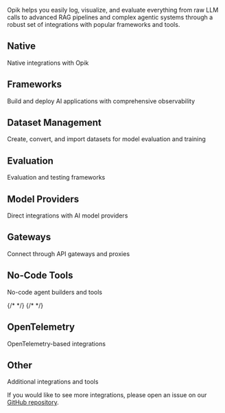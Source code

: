 Opik helps you easily log, visualize, and evaluate everything from raw LLM calls to advanced RAG pipelines and complex agentic systems through a robust set of integrations with popular frameworks and tools.

## Native

Native integrations with Opik

<CardGroup cols={3}>
  <Card title="Python SDK" href="https://www.comet.com/docs/opik/python-sdk-reference/" />
  <Card title="TypeScript SDK" href="/docs/opik/reference/typescript-sdk" />
  <Card title="OpenTelemetry" href="/docs/opik/integrations/opentelemetry" />
</CardGroup>

## Frameworks

Build and deploy AI applications with comprehensive observability

<CardGroup cols={3}>
  <Card title="AG2" href="/docs/opik/integrations/ag2" />
  <Card title="Agno" href="/docs/opik/integrations/agno" />
  <Card title="Autogen" href="/docs/opik/integrations/autogen" />
  <Card title="BeeAI" href="/docs/opik/integrations/beeai" />
  <Card title="CrewAI" href="/docs/opik/integrations/crewai" />
  <Card title="DSPy" href="/docs/opik/integrations/dspy" />
  <Card title="Google Agent Development Kit" href="/docs/opik/integrations/adk" />
  <Card title="Haystack" href="/docs/opik/integrations/haystack" />
  <Card title="Instructor" href="/docs/opik/integrations/instructor" />
  <Card title="LangChain (Python)" href="/docs/opik/integrations/langchain" />
  <Card title="LangChain (JS/TS)" href="/docs/opik/integrations/langchainjs" />
  <Card title="LangGraph" href="/docs/opik/integrations/langgraph" />
  <Card title="LiveKit Agents" href="/docs/opik/integrations/livekit" />
  <Card title="Llama Index" href="/docs/opik/integrations/llama_index" />
  <Card title="Mastra" href="/docs/opik/integrations/mastra" />
  <Card title="OpenAI Agents" href="/docs/opik/integrations/openai_agents" />
  <Card title="Pipecat" href="/docs/opik/integrations/pipecat">
  </Card>
  <Card title="Pydantic AI" href="/docs/opik/integrations/pydantic-ai" />
  <Card title="Semantic Kernel" href="/docs/opik/integrations/semantic-kernel" />
  <Card title="Smolagents" href="/docs/opik/integrations/smolagents" />
  <Card title="Spring AI" href="/docs/opik/integrations/spring-ai" />
  <Card title="Strands Agents" href="/docs/opik/integrations/strands-agents" />
  <Card title="VoltAgent" href="/docs/opik/integrations/voltagent" />
</CardGroup>

## Dataset Management

Create, convert, and import datasets for model evaluation and training

<CardGroup cols={3}>
  <Card title="Gretel" href="/docs/opik/integrations/gretel" />
  <Card title="Hugging Face Datasets" href="/docs/opik/integrations/huggingface-datasets" />
</CardGroup>

## Evaluation

Evaluation and testing frameworks

<CardGroup cols={3}>
  <Card title="Ragas" href="/docs/opik/integrations/ragas" />
</CardGroup>

## Model Providers

Direct integrations with AI model providers

<CardGroup cols={3}>
  <Card title="Anthropic" href="/docs/opik/integrations/anthropic" />
  <Card title="Bedrock" href="/docs/opik/integrations/bedrock" />
  <Card title="BytePlus" href="/docs/opik/integrations/byteplus" />
  <Card title="Cloudflare Workers AI" href="/docs/opik/integrations/cloudflare-workers-ai" />
  <Card title="Cohere" href="/docs/opik/integrations/cohere" />
  <Card title="DeepSeek" href="/docs/opik/integrations/deepseek" />
  <Card title="Fireworks AI" href="/docs/opik/integrations/fireworks-ai" />
  <Card title="Gemini" href="/docs/opik/integrations/gemini" />
  <Card title="Groq" href="/docs/opik/integrations/groq" />
  <Card title="Mistral AI" href="/docs/opik/integrations/mistral" />
  <Card title="Novita AI" href="/docs/opik/integrations/novita-ai" />
  <Card title="Ollama" href="/docs/opik/integrations/ollama" />
  <Card title="OpenAI (Python)" href="/docs/opik/integrations/openai" />
  <Card title="OpenAI (JS/TS)" href="/docs/opik/integrations/openai-typescript" />
  <Card title="Predibase" href="/docs/opik/integrations/predibase" />
  <Card title="Together AI" href="/docs/opik/integrations/together-ai" />
  <Card title="WatsonX" href="/docs/opik/integrations/watsonx" />
  <Card title="xAI Grok" href="/docs/opik/integrations/xai-grok" />
</CardGroup>

## Gateways

Connect through API gateways and proxies

<CardGroup cols={3}>
  <Card title="AISuite" href="/docs/opik/integrations/aisuite" />
  <Card title="LiteLLM" href="/docs/opik/integrations/litellm" />
  <Card title="OpenRouter" href="/docs/opik/integrations/openrouter" />
</CardGroup>

## No-Code Tools

No-code agent builders and tools

<CardGroup cols={3}>
  <Card title="Dify" href="/docs/opik/integrations/dify" />
  <Card title="Flowise" href="/docs/opik/integrations/flowise" />
  {/* <Card title="Langflow" href="/docs/opik/integrations/langflow" /> */}
  {/* <Card title="OpenWebUI" href="/docs/opik/integrations/openwebui" /> */}
</CardGroup>

## OpenTelemetry

OpenTelemetry-based integrations

<CardGroup cols={3}>
  <Card title="OpenTelemetry Overview" href="/docs/opik/integrations/opentelemetry" />
  <Card title="OpenTelemetry Python SDK" href="/docs/opik/integrations/opentelemetry-python-sdk" />
  <Card title="OpenTelemetry Ruby SDK" href="/docs/opik/integrations/opentelemetry-ruby-sdk" />
</CardGroup>

## Other

Additional integrations and tools

<CardGroup cols={3}>
  <Card title="Guardrails AI" href="/docs/opik/integrations/guardrails-ai" />
</CardGroup>

If you would like to see more integrations, please open an issue on our [GitHub repository](https://github.com/comet-ml/opik/issues/new/choose).

